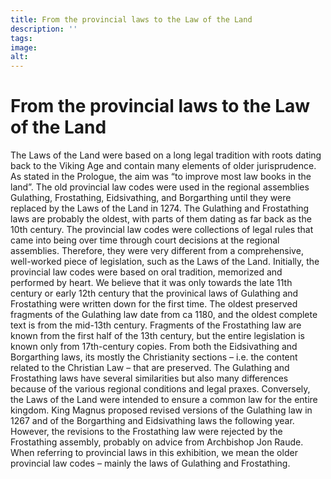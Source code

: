 ```yaml
---
title: From the provincial laws to the Law of the Land
description: ''
tags:
image: 
alt: 
---
```



# From the provincial laws to the Law of the Land

<Container stil="initial side">
    The Laws of the Land were based on a long legal tradition with roots dating back to the Viking Age and contain many elements of older jurisprudence. As stated in the Prologue, the aim was “to improve most law books in the land”. The old provincial law codes were used in the regional assemblies Gulathing, Frostathing, Eidsivathing, and Borgarthing until they were replaced by the Laws of the Land in 1274. The Gulathing and Frostathing laws are probably the oldest, with parts of them dating as far back as the 10th century. The provincial law codes were collections of legal rules that came into being over time through court decisions at the regional assemblies. Therefore, they were very different from a comprehensive, well-worked piece of legislation, such as the Laws of the Land. Initially, the provincial law codes were based on oral tradition, memorized and performed by heart. We believe that it was only towards the late 11th century or early 12th century that the provinical laws of Gulathing and Frostathing were written down for the first time. The oldest preserved fragments of the Gulathing law date from ca 1180, and the oldest complete text is from the mid-13th century. Fragments of the Frostathing law are known from the first half of the 13th century, but the entire legislation is known only from 17th-century copies. From both the Eidsivathing and Borgarthing laws, its mostly the Christianity sections – i.e. the content related to the Christian Law – that are preserved. The Gulathing and Frostathing laws have several similarities but also many differences because of the various regional conditions and legal praxes. Conversely, the Laws of the Land were intended to ensure a common law for the entire kingdom. King Magnus proposed revised versions of the Gulathing law in 1267 and of the Borgarthing and Eidsivathing laws the following year. However, the revisions to the Frostathing law were rejected by the Frostathing assembly, probably on advice from Archbishop Jon Raude. When referring to provincial laws in this exhibition, we mean the older provincial law codes – mainly the laws of Gulathing and Frostathing.
</Container>